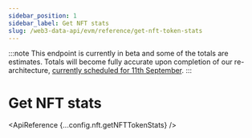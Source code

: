 ```yaml
---
sidebar_position: 1
sidebar_label: Get NFT stats
slug: /web3-data-api/evm/reference/get-nft-token-stats
---
```



:::note
This endpoint is currently in beta and some of the totals are estimates. Totals will become fully accurate upon completion of our re-architecture, [currently scheduled for 11th September](https://docs.moralis.io/changelog/essential-api-changes).
:::

# Get NFT stats

<ApiReference {...config.nft.getNFTTokenStats} />
